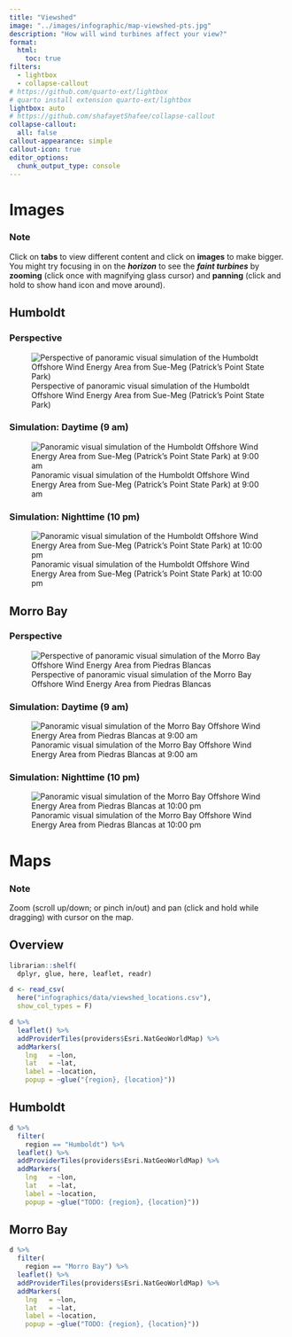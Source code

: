 ```yaml
---
title: "Viewshed"
image: "../images/infographic/map-viewshed-pts.jpg"
description: "How will wind turbines affect your view?"
format:
  html:
    toc: true
filters:
  - lightbox
  - collapse-callout
# https://github.com/quarto-ext/lightbox
# quarto install extension quarto-ext/lightbox
lightbox: auto
# https://github.com/shafayetShafee/collapse-callout
collapse-callout:
  all: false
callout-appearance: simple
callout-icon: true
editor_options: 
  chunk_output_type: console
---
```


# Images

:::{.callout-note}
### Note

Click on **tabs** to view different content and click on **images** to make bigger. You might try focusing in on the _**horizon**_ to see the _**faint turbines**_ by **zooming** (click once with magnifying glass cursor) and **panning** (click and hold to show hand icon and move around).
:::

::: panel-tabset

## Humboldt

::::: panel-tabset

### Perspective

![Perspective of panoramic visual simulation of the Humboldt Offshore Wind Energy Area from Sue-Meg (Patrick’s Point State Park)](/images/infographic/viewshed_humboldt_perspective.jpg)


### Simulation: Daytime (9 am)

![Panoramic visual simulation of the Humboldt Offshore Wind Energy Area from Sue-Meg (Patrick’s Point State Park) at 9:00 am](/images/infographic/viewshed_humboldt_simulation.jpg)

### Simulation: Nighttime (10 pm)

![Panoramic visual simulation of the Humboldt Offshore Wind Energy Area from Sue-Meg (Patrick’s Point State Park) at 10:00 pm](/images/infographic/viewshed_humboldt_simulation-nighttime.jpg)

::::: 

## Morro Bay

::::: panel-tabset

### Perspective

![Perspective of panoramic visual simulation of the Morro Bay Offshore Wind Energy Area from Piedras Blancas](/images/infographic/viewshed_morro-bay_perspective.jpg)

### Simulation: Daytime (9 am)

![Panoramic visual simulation of the Morro Bay Offshore Wind Energy Area from Piedras Blancas at 9:00 am](/images/infographic/viewshed_morro-bay_simulation.jpg)

### Simulation: Nighttime (10 pm)

![Panoramic visual simulation of the Morro Bay Offshore Wind Energy Area from Piedras Blancas at 10:00 pm](/images/infographic/viewshed_humboldt_simulation-nighttime.jpg)

::::: 

:::

# Maps

:::{.callout-note}
### Note

Zoom (scroll up/down; or pinch in/out) and pan (click and hold while dragging) with cursor on the map.
:::

::: panel-tabset

## Overview

```r
librarian::shelf(
  dplyr, glue, here, leaflet, readr)

d <- read_csv(
  here("infographics/data/viewshed_locations.csv"),
  show_col_types = F)

d %>% 
  leaflet() %>%
  addProviderTiles(providers$Esri.NatGeoWorldMap) %>% 
  addMarkers(
    lng   = ~lon,
    lat   = ~lat,
    label = ~location,
    popup = ~glue("{region}, {location}"))
```

## Humboldt

```r
d %>% 
  filter(
    region == "Humboldt") %>%
  leaflet() %>%
  addProviderTiles(providers$Esri.NatGeoWorldMap) %>% 
  addMarkers(
    lng   = ~lon,
    lat   = ~lat,
    label = ~location,
    popup = ~glue("TODO: {region}, {location}"))
```

## Morro Bay

```r
d %>% 
  filter(
    region == "Morro Bay") %>% 
  leaflet() %>%
  addProviderTiles(providers$Esri.NatGeoWorldMap) %>% 
  addMarkers(
    lng   = ~lon,
    lat   = ~lat,
    label = ~location,
    popup = ~glue("TODO: {region}, {location}"))
```

:::

